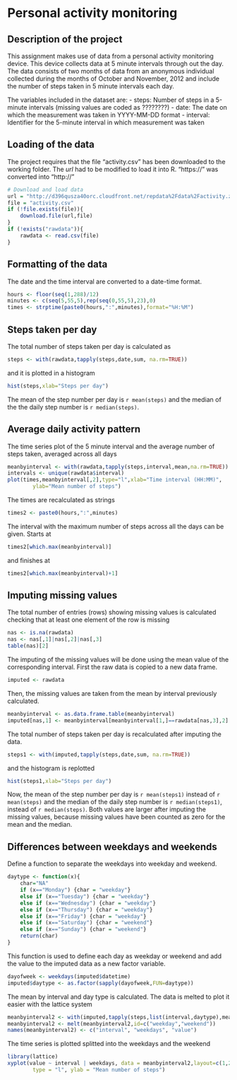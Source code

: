 Personal activity monitoring
============================
## Description of the project

This assignment makes use of data from a personal activity monitoring device.
This device collects data at 5 minute intervals through out the day.
The data consists of two months of data from an anonymous individual
collected during the months of October and November, 2012 and include the
number of steps taken in 5 minute intervals each day.

The variables included in the dataset are:
- steps: Number of steps in a 5-minute intervals (missing values are coded
as ????????)
- date: The date on which the measurement was taken in YYYY-MM-DD format
- interval: Identifier for the 5-minute interval in which measurement was
taken

## Loading of the data

The project requires that the file "activity.csv" has been downloaded to the
working folder. The *url* had to be modified to load it into R. "https://"
was converted into "http://"
```r
# Download and load data
url = "http://d396qusza40orc.cloudfront.net/repdata%2Fdata%2Factivity.zip"
file = "activity.csv"
if (!file.exists(file)){
    download.file(url,file)
}
if (!exists("rawdata")){
    rawdata <- read.csv(file)
}
```
## Formatting of the data
The date and the time interval are converted to a date-time format.
```r
hours <- floor(seq(1,288)/12)
minutes <- c(seq(5,55,5),rep(seq(0,55,5),23),0)
times <- strptime(paste0(hours,":",minutes),format="%H:%M")
```

## Steps taken per day

The total number of steps taken per day is calculated as
```r
steps <- with(rawdata,tapply(steps,date,sum, na.rm=TRUE))
```
and it is plotted in a histogram
```r
hist(steps,xlab="Steps per day")
```

The mean of the step number per day is `r mean(steps)` and the median of the the
daily step number is `r median(steps)`.

## Average daily activity pattern

The time series plot of the 5 minute interval and the average number of steps
taken, averaged across all days
```r
meanbyinterval <- with(rawdata,tapply(steps,interval,mean,na.rm=TRUE))
intervals <- unique(rawdata$interval)
plot(times,meanbyinterval[,2],type="l",xlab="Time interval (HH:MM)",
        ylab="Mean number of steps")
```

The times are recalculated as strings
```r
times2 <- paste0(hours,":",minutes)
```
The interval with the maximum number of steps across all the days can
be given. Starts at
```r
times2[which.max(meanbyinterval)]
```
and finishes at
```r
times2[which.max(meanbyinterval)+1]
```

## Imputing missing values

The total number of entries (rows) showing missing values is calculated
checking that at least one element of the row is missing
```r
nas <- is.na(rawdata)
nas <- nas[,1]|nas[,2]|nas[,3]
table(nas)[2]
```
The imputing of the missing values will be done using the mean value of the
corresponding interval. First the raw data is copied to a new data frame.
```r
imputed <- rawdata
```
Then, the missing values are taken from the mean by interval previously
calculated.
```r
meanbyinterval <- as.data.frame.table(meanbyinterval)
imputed[nas,1] <- meanbyinterval[meanbyinterval[1,]==rawdata[nas,3],2]
```

The total number of steps taken per day is recalculated after imputing the
data.
```r
steps1 <- with(imputed,tapply(steps,date,sum, na.rm=TRUE))
```
and the histogram is replotted
```r
hist(steps1,xlab="Steps per day")
```

Now, the mean of the step number per day is `r mean(steps1)` instead of
`r mean(steps)` and the median of the daily step number is `r median(steps1)`,
instead of `r median(steps)`. Both values are larger after imputing the missing
values, because missing values have been counted as zero for the mean and the
median.

## Differences between weekdays and weekends

Define a function to separate the weekdays into weekday and weekend.
```r
daytype <- function(x){
    char="NA"
    if (x=="Monday") {char = "weekday"}
    else if (x=="Tuesday") {char = "weekday"}
    else if (x=="Wednesday") {char = "weekday"}
    else if (x=="Thursday") {char = "weekday"}
    else if (x=="Friday") {char = "weekday"}
    else if (x=="Saturday") {char = "weekend"}
    else if (x=="Sunday") {char = "weekend"}
    return(char)
}
```
This function is used to define each day as weekday or weekend and add the
value to the imputed data as a new factor variable.
```r
dayofweek <- weekdays(imputed$datetime)
imputed$daytype <- as.factor(sapply(dayofweek,FUN=daytype))
```
The mean by interval and day type is calculated. The data is melted to plot
it easier with the lattice system
```r
meanbyinterval2 <- with(imputed,tapply(steps,list(interval,daytype),mean))
meanbyinterval2 <- melt(meanbyinterval2,id=c("weekday","weekend"))
names(meanbyinterval2) <- c("interval", "weekdays", "value")
```
The time series is plotted splitted into the weekdays and the weekend
```r
library(lattice)
xyplot(value ~ interval | weekdays, data = meanbyinterval2,layout=c(1,2),
        type = "l", ylab = "Mean number of steps")
```
